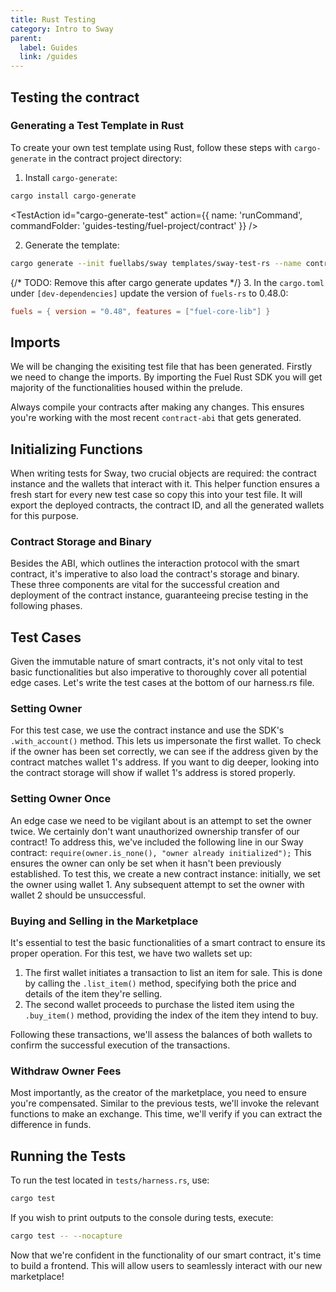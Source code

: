 ```yaml
---
title: Rust Testing
category: Intro to Sway
parent:
  label: Guides
  link: /guides
---
```


## Testing the contract

### Generating a Test Template in Rust

To create your own test template using Rust, follow these steps with `cargo-generate` in the contract project directory:

1. Install `cargo-generate`:
```bash
cargo install cargo-generate
```

<TestAction
id="cargo-generate-test"
action={{
  name: 'runCommand', 
  commandFolder: 'guides-testing/fuel-project/contract'
}}
/>

2. Generate the template:
```bash
cargo generate --init fuellabs/sway templates/sway-test-rs --name contract
```

{/* TODO: Remove this after cargo generate updates */}
3. In the `cargo.toml` under `[dev-dependencies]` update the version of `fuels-rs` to 0.48.0:
```toml
fuels = { version = "0.48", features = ["fuel-core-lib"] }
```

## Imports

We will be changing the exisiting test file that has been generated. Firstly we need to change the imports. By importing the Fuel Rust SDK you will get majority of the functionalities housed within the prelude.

<CodeImport
  file="../../examples/intro-to-sway/contract/tests/harness.rs"
  comment="rs_import"
  commentType="//"
  lang="rust"
/>

Always compile your contracts after making any changes. This ensures you're working with the most recent `contract-abi` that gets generated.

<CodeImport
  file="../../examples/intro-to-sway/contract/tests/harness.rs"
  comment="rs_abi"
  commentType="//"
  lang="rust"
/>

## Initializing Functions

When writing tests for Sway, two crucial objects are required: the contract instance and the wallets that interact with it. This helper function ensures a fresh start for every new test case so copy this into your test file. It will export the deployed contracts, the contract ID, and all the generated wallets for this purpose.

<CodeImport
  file="../../examples/intro-to-sway/contract/tests/harness.rs"
  comment="rs_contract_instance_parent"
  commentType="//"
  lang="rust"
/>

### Contract Storage and Binary

Besides the ABI, which outlines the interaction protocol with the smart contract, it's imperative to also load the contract's storage and binary. These three components are vital for the successful creation and deployment of the contract instance, guaranteeing precise testing in the following phases.

<CodeImport
  file="../../examples/intro-to-sway/contract/tests/harness.rs"
  comment="rs_contract_instance_config"
  commentType="//"
  lang="rust"
/>

## Test Cases

Given the immutable nature of smart contracts, it's not only vital to test basic functionalities but also imperative to thoroughly cover all potential edge cases. Let's write the test cases at the bottom of our harness.rs file.

### Setting Owner

For this test case, we use the contract instance and use the SDK's `.with_account()` method. This lets us impersonate the first wallet. To check if the owner has been set correctly, we can see if the address given by the contract matches wallet 1's address. If you want to dig deeper, looking into the contract storage will show if wallet 1's address is stored properly.

<CodeImport
  file="../../examples/intro-to-sway/contract/tests/harness.rs"
  comment="rs_test_set_owner"
  commentType="//"
  lang="rust"
/>

### Setting Owner Once 

An edge case we need to be vigilant about is an attempt to set the owner twice. We certainly don't want unauthorized ownership transfer of our contract! To address this, we've included the following line in our Sway contract: `require(owner.is_none(), "owner already initialized");`
This ensures the owner can only be set when it hasn't been previously established. To test this, we create a new contract instance: initially, we set the owner using wallet 1. Any subsequent attempt to set the owner with wallet 2 should be unsuccessful.

<CodeImport
  file="../../examples/intro-to-sway/contract/tests/harness.rs"
  comment="rs_test_set_owner_once"
  commentType="//"
  lang="rust"
/>

### Buying and Selling in the Marketplace

It's essential to test the basic functionalities of a smart contract to ensure its proper operation. For this test, we have two wallets set up:

1. The first wallet initiates a transaction to list an item for sale. This is done by calling the `.list_item()` method, specifying both the price and details of the item they're selling.
2. The second wallet proceeds to purchase the listed item using the `.buy_item()` method, providing the index of the item they intend to buy.

Following these transactions, we'll assess the balances of both wallets to confirm the successful execution of the transactions.

<CodeImport
  file="../../examples/intro-to-sway/contract/tests/harness.rs"
  comment="rs_test_list_and_buy_item"
  commentType="//"
  lang="rust"
/>

### Withdraw Owner Fees 

Most importantly, as the creator of the marketplace, you need to ensure you're compensated. Similar to the previous tests, we'll invoke the relevant functions to make an exchange. This time, we'll verify if you can extract the difference in funds.

<CodeImport
  file="../../examples/intro-to-sway/contract/tests/harness.rs"
  comment="rs_test_withdraw_funds"
  commentType="//"
  lang="rust"
/>

## Running the Tests

To run the test located in `tests/harness.rs`, use:
```bash
cargo test
```

If you wish to print outputs to the console during tests, execute:
```bash
cargo test -- --nocapture
```

Now that we're confident in the functionality of our smart contract, it's time to build a frontend. This will allow users to seamlessly interact with our new marketplace!
